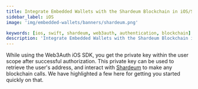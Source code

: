 ```yaml
---
title: Integrate Embedded Wallets with the Shardeum Blockchain in iOS/Swift Applications
sidebar_label: iOS
image: 'img/embedded-wallets/banners/shardeum.png'

keywords: [ios, swift, shardeum, web3auth, authentication, blockchain]
description: 'Integrate Embedded Wallets with the Shardeum Blockchain in iOS/Swift Applications | Embedded Wallets'
---
```



While using the Web3Auth iOS SDK, you get the private key within the user scope after successful authorization. This private key can be used to retrieve the user's address, and interact with [Shardeum](https://shardeum.org/) to make any blockchain calls. We have highlighted a few here for getting you started quickly on that.

<EVMInteraction />
